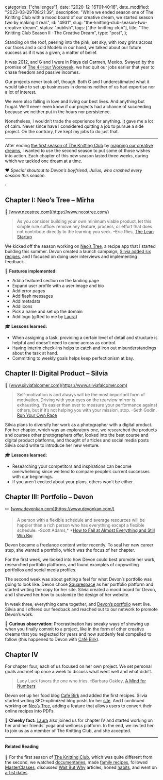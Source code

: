 
  categories: ["challenges"],
  date: "2020-12-16T01:40:16",
  date_modified: "2023-03-29T08:21:39",
  description:
    "While we ended season one of The Knitting Club with a mood board of our creative dream, we started season two by making it real.",
  id: "4931",
  slug: "the-knitting-club-season-two-creative-dream",
  status: "publish",
  tags: ["the-knitting-club"],
  title: "The Knitting Club Season II · The Creative Dream",
  type: "post",
};


Standing on the roof, peering into the pink, set sky, with rosy grins across our faces and a cold Modelo in our hand, we talked about our future success as if it was a given, a matter of belief.

It was 2012, and G and I were in Playa del Carmen, Mexico. Swayed by the promise of [The 4-Hour Workweek](/posts/read-100-books/#four-hour-workweek), we had quit our jobs earlier that year to chase freedom and passive incomes.

Our projects never took off, though. Both G and I underestimated what it would take to set up businesses in domains neither of us had expertise nor a lot of interest.

We were also falling in love and living our best lives. And anything but frugal. We’ll never even know if our projects had a chance of succeeding because we neither put in the hours nor persistence.

Nonetheless, I wouldn’t trade the experience for anything. It gave me a lot of calm. Never since have I considered quitting a job to pursue a side project. On the contrary, I’ve kept my jobs to do just that.

---

After ending [the first season of The Knitting Club](/posts/the-knitting-club/) by [mapping our creative dreams](/posts/the-knitting-club/#collage-your-creative-dream), I wanted to use the second season to put some of those wishes into action. Each chapter of this new season lasted three weeks, during which we tackled one dream at a time.

❤️ _Special shoutout to Devon’s boyfriend, Julius, who crashed every session this season._

·

## Chapter I: Neo’s Tree – Mirha

🌳 [www.neostree.com](https://www.neostree.com/)

> As you consider building your own minimum viable product, let this simple rule suffice: remove any feature, process, or effort that does not contribute directly to the learning you seek. –Eric Ries, [The Lean Startup](/posts/read-100-books/#the-lean-startup)

We kicked off the season working on [Neo’s Tree](https://www.neostree.com), a recipe app that I started building this summer. Devon created a launch campaign, [Silvia added six recipes](https://www.neostree.com/u/silviafalcomer), and I focused on doing user interviews and implementing feedback.

🔧 **Features implemented:**

- Add a featured section on the landing page
- Expand user profile with a user image and bio
- Add error pages
- Add flash messages
- Add metadata
- Add icons
- Pick a name and set up the domain
- Add logo (gifted to me by [Laura](https://www.lacromp.com))

🎓 **Lessons learned:**

- When assigning a task, providing a certain level of detail and structure is helpful and doesn’t need to come across as control.
- Having interim check-ins helps to catch and iron out misunderstandings about the task at hand.
- Committing to weekly goals helps keep perfectionism at bay.

## Chapter II: Digital Product – Silvia

📸 [www.silviafalcomer.com](https://www.silviafalcomer.com)

> Self-motivation is and always will be the most important form of motivation. Driving with your eyes on the rearview mirror is exhausting. It’s easier than ever to measure your performance against others, but if it’s not helping you with your mission, stop. –Seth Godin, [Run Your Own Race](https://seths.blog/2011/09/run-your-own-race/)

Silvia plans to diversify her work as a photographer with a digital product. For her chapter, which was an exploratory one, we researched the products and courses other photographers offer, looked into the best course and digital product platforms, and thought of articles and social media posts Silvia could write to introduce her new venture.

🎓 **Lessons learned:**

- Researching your competitors and inspirations can become overwhelming since we tend to compare people’s current successes with our beginnings.
- If you aren’t excited about your plans, others won’t be either.

## Chapter III: Portfolio – Devon

✏️ [www.devonkan.com](https://www.devonkan.com/)

> A person with a flexible schedule and average resources will be happier than a rich person who has everything except a flexible schedule. –Scott Adams,\* \*[How to Fail at Almost Everything and Still Win Big](/posts/read-100-books/#how-to-fail-at-almost-everything-and-still-win-big)

Devon became a freelance content writer recently. To seal her new career step, she wanted a portfolio, which was the focus of her chapter.

For the first week, we looked into how Devon could best promote her work, researched portfolio platforms, and found examples of copywriting portfolios and social media profiles.

The second week was about getting a feel for what Devon’s portfolio was going to look like. Devon chose [Squarespace](https://www.squarespace.com/) as her portfolio platform and started writing the copy for her site. Silvia created a mood board for Devon, and I showed her how to customize the design of her website.

In week three, everything came together, and [Devon’s portfolio](http://www.devonkan.com) went live. Silvia and I offered our feedback and reached out to our network to promote Devon’s work.

🥸 **Curious observation:** Procrastination has sneaky ways of showing up when you finally commit to a project, like in the form of other creative dreams that you neglected for years and now suddenly feel compelled to follow (this happened to Devon with [Café Birk](https://www.cafebirke.com/)).

## Chapter IV

For chapter four, each of us focused on her own project. We set personal goals and met up once a week to discuss what went well and what didn’t.

> Lady Luck favors the one who tries. –Barbara Oakley, [A Mind for Numbers](/posts/read-100-books/#a-mind-for-numbers)

Devon set up her food blog [Café Birk](https://www.cafebirke.com/) and added the first recipes. Silvia started writing SEO-optimized blog posts for her [site](https://www.silviafalcomer.com). And I continued working on [Neo’s Tree](https://www.neostree.com), adding a feature that allows users to convert their online recipes into PDFs.

🧶 **Cheeky fact:** [Laura](https://www.lacromp.com/) also joined us for chapter IV and started working on her and her friends’ yoga and wellness platform. In the end, we invited her to join us as a member of The Knitting Club, and she accepted.

---

#### Related Reading

🧶 For the first season of [The Knitting Club](/posts/the-knitting-club/), which was quite different from the second, we watched [documentaries](/posts/the-knitting-club/#documentaries), made [family recipes](/posts/the-knitting-club/#family-recipes), followed [MasterClasses](/posts/the-knitting-club/#masterclass), discussed [Wait But Why](/posts/the-knitting-club/#wait-but-why) articles, honed [habits](/posts/the-knitting-club/#the-habit-list), and went on [artist dates](/posts/the-knitting-club/#the-artists-way).
